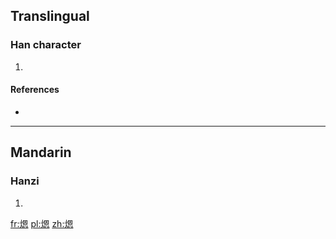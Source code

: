 ==Translingual==

===Han character===
{{Han char|rn=86|rad=火|as=10|sn=14|four=|canj=火田大心 (FWKP)}}

# {{defn|Han|sort=火10}}

====References====
* {{Han ref|kx=0678.270|dkj=19274|hdz=32223.080|uh=717E|ud=29054}}

----

==Mandarin==

===Hanzi===
{{cmn-hanzi|pin=[[yūn]] ([[yun1]]), [[xī]] ([[xi1]])|wg=yun<sup>1</sup>, hsi<sup>1</sup>}}

# {{defn|lang=cmn|sort=火10}}

[[fr:煾]]
[[pl:煾]]
[[zh:煾]]